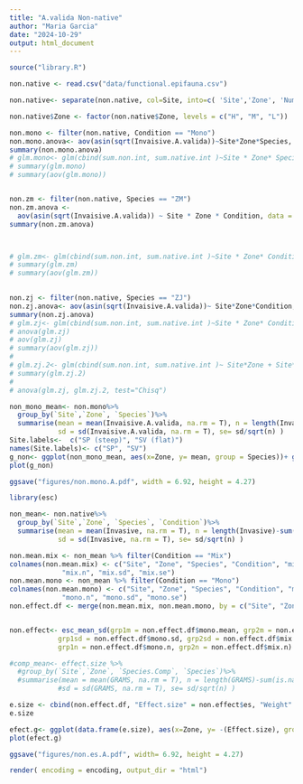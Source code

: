 ```yaml
---
title: "A.valida Non-native"
author: "Maria Garcia"
date: "2024-10-29"
output: html_document
---
```


```r
source("library.R")
```

```r
non.native <- read.csv("data/functional.epifauna.csv")

non.native<- separate(non.native, col=Site, into=c( 'Site','Zone', 'Number', 'Species'))

non.native$Zone <- factor(non.native$Zone, levels = c("H", "M", "L"))

non.mono <- filter(non.native, Condition == "Mono")
non.mono.anova<- aov(asin(sqrt(Invaisive.A.valida))~Site*Zone*Species, data = non.mono)
summary(non.mono.anova)
# glm.mono<- glm(cbind(sum.non.int, sum.native.int )~Site * Zone* Species, data = non.mono, family = "binomial") 
# summary(glm.mono)
# summary(aov(glm.mono))


non.zm <- filter(non.native, Species == "ZM")
non.zm.anova <-
  aov(asin(sqrt(Invaisive.A.valida)) ~ Site * Zone * Condition, data = non.zm)
summary(non.zm.anova)



# glm.zm<- glm(cbind(sum.non.int, sum.native.int )~Site * Zone* Condition, data = non.zm, family = "binomial") 
# summary(glm.zm)
# summary(aov(glm.zm))
 

non.zj <- filter(non.native, Species == "ZJ")
non.zj.anova<- aov(asin(sqrt(Invaisive.A.valida))~ Site*Zone*Condition, data = non.zj)
summary(non.zj.anova)
# glm.zj<- glm(cbind(sum.non.int, sum.native.int )~Site * Zone* Condition, data = non.zj, family = "binomial") 
# anova(glm.zj)
# aov(glm.zj)
# summary(aov(glm.zj))
# 
# glm.zj.2<- glm(cbind(sum.non.int, sum.native.int )~ Site*Zone + Site*Condition+ Zone*Condition, data = non.zj, family = "binomial") 
# summary(glm.zj.2)
# 
# anova(glm.zj, glm.zj.2, test="Chisq")
```


```r


non_mono_mean<- non.mono%>%
  group_by(`Site`,`Zone`, `Species`)%>%
  summarise(mean = mean(Invaisive.A.valida, na.rm = T), n = length(Invaisive.A.valida)-sum(is.na(Invaisive.A.valida)), 
            sd = sd(Invaisive.A.valida, na.rm = T), se= sd/sqrt(n) )
Site.labels<-  c("SP (steep)", "SV (flat)")
names(Site.labels)<- c("SP", "SV")
g_non<- ggplot(non_mono_mean, aes(x=Zone, y= mean, group = Species))+ geom_errorbar(aes(ymax = mean+se, ymin = mean-se, width= 0.5), position= position_dodge(0.5))+ geom_line(position= position_dodge(0.5), size=0.25, show.legend = FALSE)+ xlab("Zone")+ylab("Proportion of Non-Native Species ")+ facet_grid(col= vars(Site), labeller = labeller(Site = Site.labels))+  scale_x_discrete(labels=c("High", "Mid", "Low"))+ theme(axis.text.x = element_text(angle = 45, vjust = 0.75)) + scale_fill_manual(values = c("white", "black"), labels = c("Zj","Zm")) +geom_point(stat="identity", position= position_dodge(width = 0.5), aes(fill = Species, shape = Site), size = 4, )  + scale_shape_manual(values = c(22, 25)) + theme_better
plot(g_non)

ggsave("figures/non.mono.A.pdf", width = 6.92, height = 4.27)
```
```r
library(esc)

non_mean<- non.native%>%
  group_by(`Site`,`Zone`, `Species`, `Condition`)%>%
  summarise(mean = mean(Invasive, na.rm = T), n = length(Invasive)-sum(is.na(Invasive)), 
            sd = sd(Invasive, na.rm = T), se= sd/sqrt(n) )

non.mean.mix <- non_mean %>% filter(Condition == "Mix")
colnames(non.mean.mix) <- c("Site", "Zone", "Species", "Condition", "mix.mean", 
             "mix.n", "mix.sd", "mix.se")
non.mean.mono <- non_mean %>% filter(Condition == "Mono")
colnames(non.mean.mono) <- c("Site", "Zone", "Species", "Condition", "mono.mean", 
             "mono.n", "mono.sd", "mono.se")
non.effect.df <- merge(non.mean.mix, non.mean.mono, by = c("Site", "Zone", "Species"))


non.effect<- esc_mean_sd(grp1m = non.effect.df$mono.mean, grp2m = non.effect.df$mix.mean,
            grp1sd = non.effect.df$mono.sd, grp2sd = non.effect.df$mix.sd, 
            grp1n = non.effect.df$mono.n, grp2n = non.effect.df$mix.n)

#comp_mean<- effect.size %>%
  #group_by(`Site`,`Zone`, `Species.Comp`, `Species`)%>%
  #summarise(mean = mean(GRAMS, na.rm = T), n = length(GRAMS)-sum(is.na(GRAMS)), 
            #sd = sd(GRAMS, na.rm = T), se= sd/sqrt(n) )

e.size <- cbind(non.effect.df, "Effect.size" = non.effect$es, "Weight" = non.effect$w, "Lower.CI" = non.effect$ci.lo, "Upper.CI" = non.effect$ci.hi)
e.size
```


```r
efect.g<- ggplot(data.frame(e.size), aes(x=Zone, y= -(Effect.size), group = Species))+ geom_errorbar(aes(ymax = -(Upper.CI), ymin = -(Lower.CI), width= 0.5), position= position_dodge(0.5))+ geom_line(position= position_dodge(0.5), size=0.25, show.legend = FALSE)+ xlab("Zone")+ylab("Effect Size")+ facet_grid(col= vars(Site))+  scale_x_discrete(labels=c("High", "Mid", "Low"))+ theme(axis.text.x = element_text(angle = 45, vjust = 0.75)) + scale_shape_manual(values= c(1,16), labels = c("Zj","Zm"))+ theme_better +geom_hline(yintercept=0, linetype="dashed", color = "red") + scale_fill_manual(values = c("white", "black"), labels = c("Zj","Zm")) +geom_point(stat="identity", position= position_dodge(width = 0.5), aes(fill = Species), shape =21, size = 4)+ ylim(c(-5.5, 3)) 
plot(efect.g)

ggsave("figures/non.es.A.pdf", width= 6.92, height = 4.27)
```

```r

render( encoding = encoding, output_dir = "html") 
```
